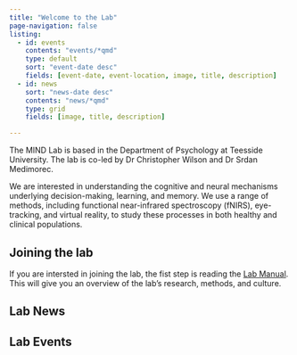 ```yaml
---
title: "Welcome to the Lab"
page-navigation: false
listing:
  - id: events
    contents: "events/*qmd"
    type: default
    sort: "event-date desc"
    fields: [event-date, event-location, image, title, description]
  - id: news
    sort: "news-date desc"
    contents: "news/*qmd"
    type: grid
    fields: [image, title, description]

---
```


The MIND Lab is based in the Department of Psychology at Teesside University. The lab is co-led by Dr Christopher Wilson and Dr Srdan Medimorec.

We are interested in understanding the cognitive and neural mechanisms underlying decision-making, learning, and memory. We use a range of methods, including functional near-infrared spectroscopy (fNIRS), eye-tracking, and virtual reality, to study these processes in both healthy and clinical populations.

::: {.callout}
## Joining the lab

If you are intersted in joining the lab, the fist step is reading the [Lab Manual](info/lab_manual.html). This will give you an overview of the lab's research, methods, and culture.

:::

## Lab News

::: {#news}
:::

## Lab Events

::: {#events}
:::


